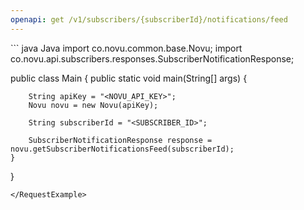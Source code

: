 ```yaml
---
openapi: get /v1/subscribers/{subscriberId}/notifications/feed
---
```


<Snippet file="apikey-warning.mdx" />

<RequestExample>
``` java Java
import co.novu.common.base.Novu;
import co.novu.api.subscribers.responses.SubscriberNotificationResponse;

public class Main {
   public static void main(String[] args) {

        String apiKey = "<NOVU_API_KEY>";
        Novu novu = new Novu(apiKey);

        String subscriberId = "<SUBSCRIBER_ID>";

        SubscriberNotificationResponse response = novu.getSubscriberNotificationsFeed(subscriberId);
    }
}
```
</RequestExample>
